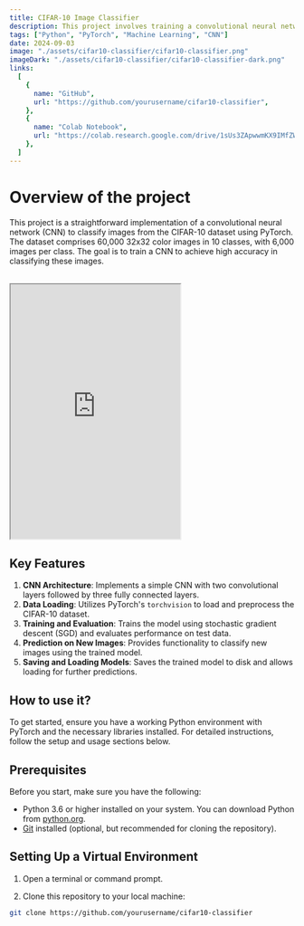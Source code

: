 ```yaml
---
title: CIFAR-10 Image Classifier
description: This project involves training a convolutional neural network (CNN) to classify images from the CIFAR-10 dataset. It demonstrates the use of PyTorch for building and training the model, as well as evaluating its performance on test data and making predictions on new images.
tags: ["Python", "PyTorch", "Machine Learning", "CNN"]
date: 2024-09-03
image: "./assets/cifar10-classifier/cifar10-classifier.png"
imageDark: "./assets/cifar10-classifier/cifar10-classifier-dark.png"
links:
  [
    {
      name: "GitHub",
      url: "https://github.com/yourusername/cifar10-classifier",
    },
    {
      name: "Colab Notebook",
      url: "https://colab.research.google.com/drive/1sUs3ZApwwmKX9IMfZWNlZWM3H9zDT2ah",
    },
  ]
---
```


# Overview of the project

This project is a straightforward implementation of a convolutional neural network (CNN) to classify images from the CIFAR-10 dataset using PyTorch. The dataset comprises 60,000 32x32 color images in 10 classes, with 6,000 images per class. The goal is to train a CNN to achieve high accuracy in classifying these images.

<br />
<iframe
  className="w-full"
  height="450"
  src="https://www.youtube.com/embed/your_video_id?mute=1&autoplay=1&loop=1&playlist=your_video_id&controls=0&showinfo=0"
  title="CIFAR-10 Image Classifier"
  allow="accelerometer; autoplay; clipboard-write; encrypted-media; gyroscope; picture-in-picture; web-share"
  referrerPolicy="strict-origin-when-cross-origin"
></iframe>

## Key Features

1. **CNN Architecture**: Implements a simple CNN with two convolutional layers followed by three fully connected layers.
2. **Data Loading**: Utilizes PyTorch's `torchvision` to load and preprocess the CIFAR-10 dataset.
3. **Training and Evaluation**: Trains the model using stochastic gradient descent (SGD) and evaluates performance on test data.
4. **Prediction on New Images**: Provides functionality to classify new images using the trained model.
5. **Saving and Loading Models**: Saves the trained model to disk and allows loading for further predictions.

## How to use it?

<Callout>
  To get started, ensure you have a working Python environment with PyTorch and the necessary libraries installed. For detailed instructions, follow the setup and usage sections below.
</Callout>

## Prerequisites

Before you start, make sure you have the following:

- Python 3.6 or higher installed on your system. You can download Python from [python.org](https://www.python.org/downloads/).
- [Git](https://git-scm.com/) installed (optional, but recommended for cloning the repository).

## Setting Up a Virtual Environment

1. Open a terminal or command prompt.

2. Clone this repository to your local machine:

```bash
git clone https://github.com/yourusername/cifar10-classifier

